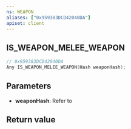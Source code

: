 ```yaml
---
ns: WEAPON
aliases: ["0x959383DCD42040DA"]
apiset: client
---
```

## IS_WEAPON_MELEE_WEAPON

```c
// 0x959383DCD42040DA
Any IS_WEAPON_MELEE_WEAPON(Hash weaponHash);
```


## Parameters
* **weaponHash**: Refer to <EmbeddedEnum type="eWeaponHash" />

## Return value
